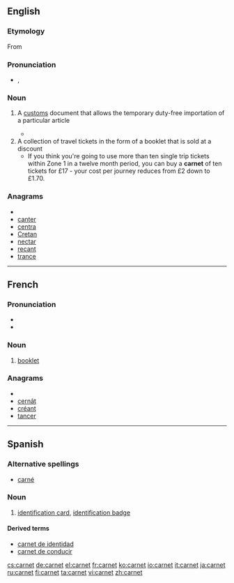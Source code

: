 ==English==

===Etymology===

From {{etyl|fr}} {{term|lang=fr|carnet}}

===Pronunciation===
* {{a|UK}} {{IPA|/ˈkɑː(ɹ).neɪ/}}, {{SAMPA|/"kA:(r\).neI/}}

===Noun===
{{en-noun}}

# {{legal}} A [[customs]] document that allows the temporary duty-free importation of a particular article
#*{{quote-book|2003|Jim Hudgens et al.|The Rough Guide to West Africa|url=http://books.google.com/books?id=2icviOKxDNIC|isbn=1843531186|page=20
|passage=If you plan to sell your car, of course, a '''carnet''' is the last thing you need: if the vehicle isn't correctly stamped in and out of each country you'll lose your deposit.}}
# A collection of travel tickets in the form of a booklet that is sold at a discount 
#*If you think you're going to use more than ten single trip tickets within Zone 1 in a twelve month period, you can buy a '''carnet''' of ten tickets for £17 - your cost per journey reduces from £2 down to £1.70.

===Anagrams===
* {{alphagram|acenrt}}
* [[canter#English|canter]]
* [[centra#English|centra]]
* [[Cretan#English|Cretan]]
* [[nectar#English|nectar]]
* [[recant#English|recant]]
* [[trance#English|trance]]


----

==French==

===Pronunciation===
* {{audio|Fr-carnet.ogg|Audio}}
* {{homophones|carnets}}

===Noun===
{{fr-noun|m}}

# [[booklet]]

===Anagrams===
* {{alphagram|acenrt}}
* [[cernât#French|cernât]]
* [[créant#French|créant]]
* [[tancer#French|tancer]]


----

==Spanish==

===Alternative spellings===
* [[carné]]

===Noun===
{{es-noun-m|pl=carnets}}

# [[identification card]], [[identification badge]]

====Derived terms====
* [[carnet de identidad]]
* [[carnet de conducir]]

[[cs:carnet]]
[[de:carnet]]
[[el:carnet]]
[[fr:carnet]]
[[ko:carnet]]
[[io:carnet]]
[[it:carnet]]
[[ja:carnet]]
[[ru:carnet]]
[[fi:carnet]]
[[ta:carnet]]
[[vi:carnet]]
[[zh:carnet]]